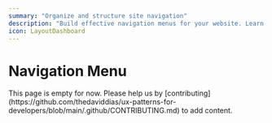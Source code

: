 ```yaml
---
summary: "Organize and structure site navigation"
description: "Build effective navigation menus for your website. Learn best practices for creating accessible, responsive navigation with proper keyboard support and mobile-friendly interactions."
icon: LayoutDashboard
---
```



# Navigation Menu

<Callout type="warning">
  This page is empty for now. Please help us by
  [contributing](https://github.com/thedaviddias/ux-patterns-for-developers/blob/main/.github/CONTRIBUTING.md)
  to add content.
</Callout>
